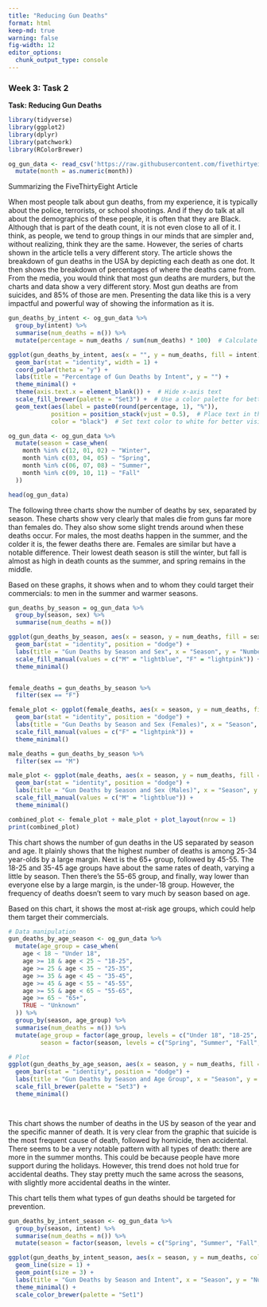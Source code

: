 ```yaml
---
title: "Reducing Gun Deaths"
format: html
keep-md: true
warning: false
fig-width: 12
editor_options: 
  chunk_output_type: console
---
```


### Week 3: Task 2

**Task: Reducing Gun Deaths**

```r
library(tidyverse)
library(ggplot2)
library(dplyr)
library(patchwork)
library(RColorBrewer)

```

```r
og_gun_data <- read_csv('https://raw.githubusercontent.com/fivethirtyeight/guns-data/refs/heads/master/full_data.csv') %>%
  mutate(month = as.numeric(month))
```

Summarizing the FiveThirtyEight Article

When most people talk about gun deaths, from my experience, it is typically about the police, terrorists, or school shootings. And if they do talk at all about the demographics of these people, it is often that they are Black. Although that is part of the death count, it is not even close to all of it. I think, as people, we tend to group things in our minds that are simpler and, without realizing, think they are the same. However, the series of charts shown in the article tells a very different story. The article shows the breakdown of gun deaths in the USA by depicting each death as one dot. It then shows the breakdown of percentages of where the deaths came from. From the media, you would think that most gun deaths are murders, but the charts and data show a very different story. Most gun deaths are from suicides, and 85% of those are men. Presenting the data like this is a very impactful and powerful way of showing the information as it is.

```r
gun_deaths_by_intent <- og_gun_data %>%
  group_by(intent) %>%
  summarise(num_deaths = n()) %>%
  mutate(percentage = num_deaths / sum(num_deaths) * 100)  # Calculate percentage

ggplot(gun_deaths_by_intent, aes(x = "", y = num_deaths, fill = intent)) +
  geom_bar(stat = "identity", width = 1) +
  coord_polar(theta = "y") +
  labs(title = "Percentage of Gun Deaths by Intent", y = "") +
  theme_minimal() +
  theme(axis.text.x = element_blank()) +  # Hide x-axis text
  scale_fill_brewer(palette = "Set3") +  # Use a color palette for better visualization
  geom_text(aes(label = paste0(round(percentage, 1), "%")), 
            position = position_stack(vjust = 0.5),  # Place text in the middle of each segment
            color = "black")  # Set text color to white for better visibility


```



```r

og_gun_data <- og_gun_data %>%
  mutate(season = case_when(
    month %in% c(12, 01, 02) ~ "Winter",
    month %in% c(03, 04, 05) ~ "Spring",
    month %in% c(06, 07, 08) ~ "Summer",
    month %in% c(09, 10, 11) ~ "Fall"
  ))

head(og_gun_data)
```

The following three charts show the number of deaths by sex, separated by season. These charts show very clearly that males die from guns far more than females do. They also show some slight trends around when these deaths occur. For males, the most deaths happen in the summer, and the colder it is, the fewer deaths there are. Females are similar but have a notable difference. Their lowest death season is still the winter, but fall is almost as high in death counts as the summer, and spring remains in the middle.

Based on these graphs, it shows when and to whom they could target their commercials: to men in the summer and warmer seasons.

```r

gun_deaths_by_season = og_gun_data %>%
  group_by(season, sex) %>%
  summarise(num_deaths = n())

ggplot(gun_deaths_by_season, aes(x = season, y = num_deaths, fill = sex)) +
  geom_bar(stat = "identity", position = "dodge") +
  labs(title = "Gun Deaths by Season and Sex", x = "Season", y = "Number of Deaths") +
  scale_fill_manual(values = c("M" = "lightblue", "F" = "lightpink")) +  
  theme_minimal()



```

```r

female_deaths = gun_deaths_by_season %>%
  filter(sex == "F")

female_plot <- ggplot(female_deaths, aes(x = season, y = num_deaths, fill = sex)) +
  geom_bar(stat = "identity", position = "dodge") +
  labs(title = "Gun Deaths by Season and Sex (Females)", x = "Season", y = "Number of Deaths") +
  scale_fill_manual(values = c("F" = "lightpink")) +  
  theme_minimal()

male_deaths = gun_deaths_by_season %>%
  filter(sex == "M")

male_plot <- ggplot(male_deaths, aes(x = season, y = num_deaths, fill = sex)) +
  geom_bar(stat = "identity", position = "dodge") +
  labs(title = "Gun Deaths by Season and Sex (Males)", x = "Season", y = "Number of Deaths") +
  scale_fill_manual(values = c("M" = "lightblue")) +  
  theme_minimal()

combined_plot <- female_plot + male_plot + plot_layout(nrow = 1)
print(combined_plot)

```

This chart shows the number of gun deaths in the US separated by season and age. It plainly shows that the highest number of deaths is among 25-34 year-olds by a large margin. Next is the 65+ group, followed by 45-55. The 18-25 and 35-45 age groups have about the same rates of death, varying a little by season. Then there's the 55-65 group, and finally, way lower than everyone else by a large margin, is the under-18 group. However, the frequency of deaths doesn't seem to vary much by season based on age.

Based on this chart, it shows the most at-risk age groups, which could help them target their commercials.

```r

# Data manipulation
gun_deaths_by_age_season <- og_gun_data %>%
  mutate(age_group = case_when(
    age < 18 ~ "Under 18",
    age >= 18 & age < 25 ~ "18-25",
    age >= 25 & age < 35 ~ "25-35",
    age >= 35 & age < 45 ~ "35-45",
    age >= 45 & age < 55 ~ "45-55",
    age >= 55 & age < 65 ~ "55-65",
    age >= 65 ~ "65+",
    TRUE ~ "Unknown"
  )) %>%
  group_by(season, age_group) %>%
  summarise(num_deaths = n()) %>%
  mutate(age_group = factor(age_group, levels = c("Under 18", "18-25", "25-35", "35-45", "45-55", "55-65", "65+", "Unknown")),
         season = factor(season, levels = c("Spring", "Summer", "Fall", "Winter")))  # Season ordering here

# Plot
ggplot(gun_deaths_by_age_season, aes(x = season, y = num_deaths, fill = age_group)) +
  geom_bar(stat = "identity", position = "dodge") +
  labs(title = "Gun Deaths by Season and Age Group", x = "Season", y = "Number of Deaths") +
  scale_fill_brewer(palette = "Set3") +  
  theme_minimal()




```

This chart shows the number of deaths in the US by season of the year and the specific manner of death. It is very clear from the graphic that suicide is the most frequent cause of death, followed by homicide, then accidental. There seems to be a very notable pattern with all types of death: there are more in the summer months. This could be because people have more support during the holidays. However, this trend does not hold true for accidental deaths. They stay pretty much the same across the seasons, with slightly more accidental deaths in the winter.

This chart tells them what types of gun deaths should be targeted for prevention.

```r
gun_deaths_by_intent_season <- og_gun_data %>%
  group_by(season, intent) %>%
  summarise(num_deaths = n()) %>%
  mutate(season = factor(season, levels = c("Spring", "Summer", "Fall", "Winter")))

ggplot(gun_deaths_by_intent_season, aes(x = season, y = num_deaths, color = intent, group = intent)) +
  geom_line(size = 1) +
  geom_point(size = 3) +  
  labs(title = "Gun Deaths by Season and Intent", x = "Season", y = "Number of Deaths") +
  theme_minimal() +
  scale_color_brewer(palette = "Set1")



```





